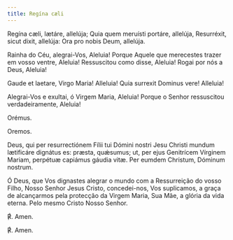 ```yaml
---
title: Regína cæli
---
```


<div class="side-by-side not-content">

Regína cæli, lætáre, allelúja; Quia quem meruísti portáre, allelúja, Resurréxit, sicut dixit, allelúja: Ora pro nobis Deum, allelúja.

Rainha do Céu, alegrai-Vos, Aleluia! Porque Aquele que merecestes trazer em vosso ventre, Aleluia! Ressuscitou como disse, Aleluia! Rogai por nós a Deus, Aleluia!

Gaude et laetare, Virgo Maria! Alleluia! Quia surrexit Dominus vere! Alleluia!

Alegrai-Vos e exultai, ó Virgem Maria, Aleluia! Porque o Senhor ressuscitou verdadeiramente, Aleluia!

<span class="text-red-500 text-center">Orémus.</span>

<span class="text-red-500 text-center">Oremos.</span>

Deus, qui per resurrectiónem Fílii tui Dómini nostri Jesu Christi mundum lætificáre dignátus es: præsta, quǽsumus; ut, per ejus Genitrícem Vírginem Mariam, perpétuæ capiámus gáudia vitæ. Per eumdem Christum, Dóminum nostrum.

Ó Deus, que Vos dignastes alegrar o mundo com a Ressurreição do vosso Filho, Nosso Senhor Jesus Cristo, concedei-nos, Vos suplicamos, a graça de alcançarmos pela protecção da Virgem Maria, Sua Mãe, a glória da vida eterna. Pelo mesmo Cristo Nosso Senhor.

<span class="text-red-500">℟.</span> Amen.

<span class="text-red-500">℟.</span> Amen.

</div>
